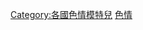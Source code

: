 {{Commonscat|Erotic models from the United Kingdom}}

[[Category:各國色情模特兒|Category:各國色情模特兒]]
[[Category:英國模特兒|色情]]